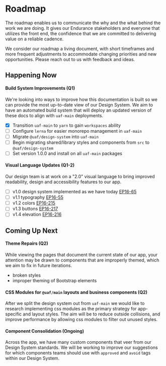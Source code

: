 # Roadmap

The roadmap enables us to communicate the why and the what behind the work we are doing. It gives our Endurance stakeholders and everyone that utilizes the front end, the confidence that we are committed to delivering value on a reliable cadence.

We consider our roadmap a living document, with short timeframes and more frequent adjustments to accommodate changing priorities and new opportunities. Please reach out to us with feedback and ideas.

## Happening Now

#### Build System Improvements (Q1)

We're looking into ways to improve how this documentation is built so we can provide the most up-to-date view of our Design System. We aim to have an automated build system that will deploy an updated version of these docs to align with `uaf-main` deployments.

- [x] Transition `uaf-main` to `yarn` to gain `workspaces` ability
- [ ] Configure `lerna` for easier monorepo management in `uaf-main`
- [ ] Migrate `@uaf/design-system` into `uaf-main`
- [ ] Begin migrating shared/library styles and components from `src` to `@uaf/design-system`
- [ ] Set version 1.0.0 and install on all `uaf-main` packages

#### Visual Language Updates (Q1-2)

Our design team is at work on a "2.0" visual language to bring improved readability, design and accessibility features to our app.

- [ ] v1.0 design system implemented as we have today [EP16-65](https://jira.endurance.com/browse/EP16-65)
- [ ] v1.1 typography [EP16-55](https://jira.endurance.com/browse/EP16-55)
- [ ] v1.2 colors [EP16-215](https://jira.endurance.com/browse/EP16-215)
- [ ] v1.3 buttons [EP16-217](https://jira.endurance.com/browse/EP16-217)
- [ ] v1.4 elevation [EP16-216](https://jira.endurance.com/browse/EP16-216)

## Coming Up Next

#### Theme Repairs (Q2)

While viewing the pages that document the current state of our app, your attention may be drawn to components that are improperly themed, which we aim to fix in future iterations.

- broken styles
- improper theming of Bootstrap elements

#### CSS Modules for `@uaf/main` layouts and business components (Q2)

After we split the design system out from `uaf-main` we would like to research implementing css modules as the primary strategy for app-specific and layout styles. The aim will be to reduce outside collisions, and improve performance by allowing css modules to filter out unused styles.

#### Component Consolidation (Ongoing)

Across the app, we have many custom components that veer from our Design System standards. We will be working to improve our suggestions for which components teams should use with `approved` and `avoid` tags within our Design System.
